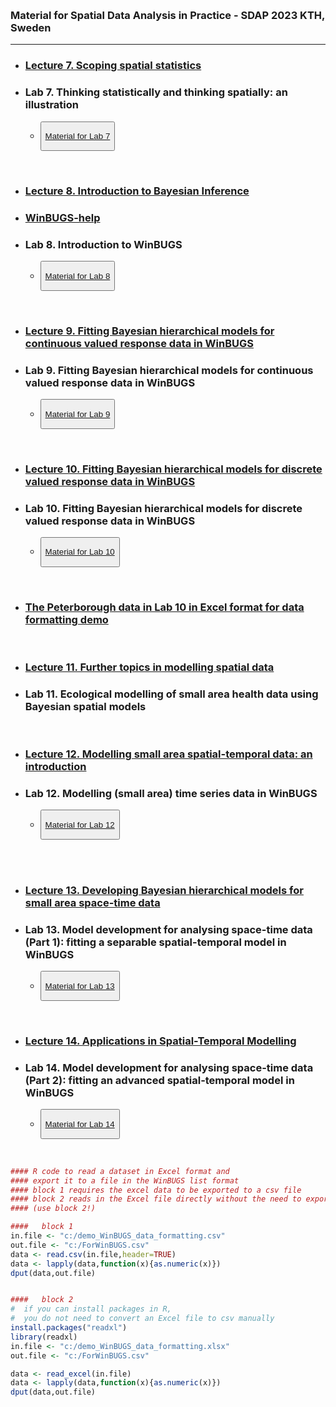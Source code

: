 <title>News </title>

<br />

### Material for Spatial Data Analysis in Practice - SDAP 2023 KTH, Sweden

___

* <h3>[Lecture 7. Scoping spatial statistics](data/courses/KTH2023/lecture7.zip)</h3>
* <h3>Lab 7. Thinking statistically and thinking spatially: an illustration</h3>
  <ul>
    <li><button type="button" class="btn btn-primary">[Material for Lab 7](data/courses/KTH2023/lab7.zip)</button></li>
  </ul>
<br />

* <h3>[Lecture 8. Introduction to Bayesian Inference](data/courses/KTH2023/lecture8.zip)</h3>
* <h3>[WinBUGS-help](data/courses/KTH2023/WinBUGS-help.zip)</h3>
* <h3>Lab 8. Introduction to WinBUGS</h3>
  <ul>
    <li><button type="button" class="btn btn-primary">[Material for Lab 8](data/courses/KTH2023/lab8.zip)</button></li>
  </ul>
<br />

* <h3>[Lecture 9. Fitting Bayesian hierarchical models for continuous valued response data in WinBUGS](data/courses/KTH2023/lecture9.zip)</h3>
* <h3>Lab 9. Fitting Bayesian hierarchical models for continuous valued response data in WinBUGS</h3>
  <ul>
    <li><button type="button" class="btn btn-primary">[Material for Lab 9](data/courses/KTH2023/lab9.zip)</button></li>
  </ul>
<br />

* <h3>[Lecture 10. Fitting Bayesian hierarchical models for discrete valued response data in WinBUGS](data/courses/KTH2023/lecture10.zip)</h3>
* <h3>Lab 10. Fitting Bayesian hierarchical models for discrete valued response data in WinBUGS</h3>
  <ul>
    <li><button type="button" class="btn btn-primary">[Material for Lab 10](data/courses/KTH2023/lab10.zip)</button></li>
  </ul>
<br />

* <h3>[The Peterborough data in Lab 10 in Excel format for data formatting demo](data/courses/KTH2023/demo_WinBUGS_data_formatting.zip)</h3>
<br />

* <h3>[Lecture 11. Further topics in modelling spatial data](data/courses/KTH2023/lecture11.zip)</h3>
* <h3>Lab 11. Ecological modelling of small area health data using Bayesian spatial models</h3>
<br />

* <h3>[Lecture 12. Modelling small area spatial-temporal data: an introduction](data/courses/KTH2023/lecture12.zip)</h3>
* <h3>Lab 12. Modelling (small area) time series data in WinBUGS</h3>
  <ul>
    <li><button type="button" class="btn btn-primary">[Material for Lab 12](data/courses/KTH2023/lab12.zip)</button></li>
  </ul>
<br />
<br />

* <h3>[Lecture 13. Developing Bayesian hierarchical models for small area space-time data](data/courses/KTH2023/lecture13.zip)</h3>
* <h3>Lab 13. Model development for analysing space-time data (Part 1): fitting a separable spatial-temporal model in WinBUGS</h3>
  <ul>
    <li><button type="button" class="btn btn-primary">[Material for Lab 13](data/courses/KTH2023/lab13.zip)</button></li>
  </ul>
<br />

* <h3>[Lecture 14. Applications in Spatial-Temporal Modelling](data/courses/KTH2023/lecture14.zip)</h3>
* <h3>Lab 14. Model development for analysing space-time data (Part 2): fitting an advanced spatial-temporal model in WinBUGS</h3>
  <ul>
    <li><button type="button" class="btn btn-primary">[Material for Lab 14](data/courses/KTH2023/lab14.zip)</button></li>
  </ul>
<br />

```R
#### R code to read a dataset in Excel format and
#### export it to a file in the WinBUGS list format
#### block 1 requires the excel data to be exported to a csv file
#### block 2 reads in the Excel file directly without the need to export
#### (use block 2!)

####   block 1
in.file <- "c:/demo_WinBUGS_data_formatting.csv"
out.file <- "c:/ForWinBUGS.csv"
data <- read.csv(in.file,header=TRUE)
data <- lapply(data,function(x){as.numeric(x)})
dput(data,out.file)


####   block 2
#  if you can install packages in R,
#  you do not need to convert an Excel file to csv manually
install.packages("readxl")
library(readxl)
in.file <- "c:/demo_WinBUGS_data_formatting.xlsx"
out.file <- "c:/ForWinBUGS.csv"

data <- read_excel(in.file)
data <- lapply(data,function(x){as.numeric(x)})
dput(data,out.file)

```